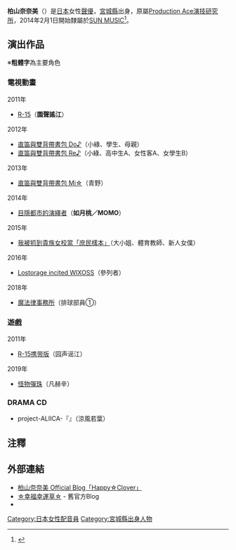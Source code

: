 {{配音員
|姓名= 柏山奈奈美
|圖片= 
|尺寸= 
|替代= 
|簡介= 
|原名= 
|外文名= 柏山 奈々美
|外文= ja
|羅馬拼音= Kashiyama Nanami
|英文名= 
|綽號= {{lang|ja|かっしー、ずんだ姫、女王}}
|藝名= 
|生年= 
|生月= 12
|生日= 27
|出生地= {{JPN}}[[宮城縣|宮城縣]]
|出身地= 
|歿年= 
|歿月= 
|歿日= 
|死沒地= 
|國籍= {{JPN}}
|籍貫= 
|血型= B型
|配演語言= [[日語|日語]]
|教育程度= 
|所屬= [[SUN_MUSIC|SUN MUSIC]]
|宗教信仰= 
|配偶= 
|活動時期= 2011年 -
|出道作= 園聲謠江（[[R-15|R-15]]）
|代表作= 
|網站= 
|其他= 
}}
{{japanese|japanese=柏山 奈々美|kana=かしやま ななみ|romaji=Kashiyama Nanami}}
'''柏山奈奈美'''（{{bd||12月27日|}}）是[[日本|日本]]女性[[聲優|聲優]]，[[宮城縣|宮城縣]]出身，原屬[[Production_Ace演技研究所|Production Ace演技研究所]]，2014年2月1日開始隸屬於[[SUN_MUSIC|SUN MUSIC]]<ref>{{Cite web|url=http://yaplog.jp/nanami27/archive/475|title=皆さんに大切なお知らせです|work=柏山奈奈美 公式Blog|date=2014年2月19日|accessdate=2014年2月23日|archive-date=2016年3月4日|archive-url=https://web.archive.org/web/20160304121139/http://yaplog.jp/nanami27/archive/475|dead-url=no}}</ref>。

== 演出作品 ==
※'''粗體字'''為主要角色
=== 電視動畫 ===
;2011年
*[[R-15|R-15]]（'''園聲謠江'''）
;2012年
*[[直笛與背包|直笛與雙背帶書包 Do♪]]（小綠、學生、母親）
*[[直笛與背包|直笛與雙背帶書包 Re♪]]（小綠、高中生A、女性客A、女學生B）
;2013年
*[[直笛與背包|直笛與雙背帶書包 Mi☆]]（青野）
;2014年
*[[陽炎計劃|目隱都市的演繹者]]（'''如月桃／MOMO'''）
;2015年
*[[我被綁架到貴族女校當「庶民樣本」|我被抓到貴族女校當「庶民樣本」]]（大小姐、體育教師、新人女僕）
;2016年
*[[Lostorage_incited_WIXOSS|Lostorage incited WIXOSS]]（參列者）
;2018年
*[[魔法律事務所|魔法律事務所]]（排球部員①）

===遊戲===
;2011年
*[[R-15|R-15携带版]]（园声谣江）
;2019年
*[[怪物彈珠|怪物彈珠]]（凡赫辛）

=== DRAMA CD ===
* project-ALIICA-『{{lang|ja|ALCA-夜明けのクロト-}}』（涼風若葉）

== 注釋 ==
{{Reflist}}

== 外部連結 ==
* [http://ameblo.jp/nanami-kashiyama/ 柏山奈奈美 Official Blog「Happy☆Clover」] {{Wayback|url=http://ameblo.jp/nanami-kashiyama/ |date=20170224091110 }}{{ja}}
* [http://yaplog.jp/nanami27/ ☆幸福幸運草☆] {{Wayback|url=http://yaplog.jp/nanami27/ |date=20190426050955 }} - 舊官方Blog{{ja}}
* {{Twitter|nanamin7327}}{{ja}}

{{Holy Peak}}
{{Authority control}}
{{DEFAULTSORT:Kashiyama Nanami}}
[[Category:日本女性配音員|Category:日本女性配音員]]
[[Category:宮城縣出身人物|Category:宮城縣出身人物]]